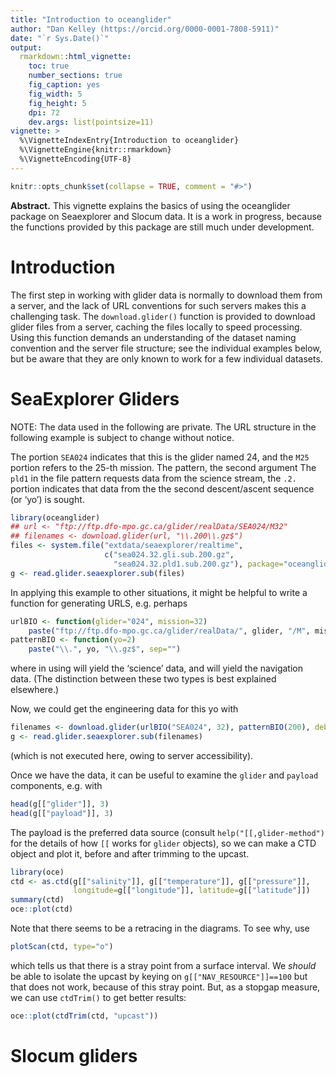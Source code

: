 ```yaml
---
title: "Introduction to oceanglider"
author: "Dan Kelley (https://orcid.org/0000-0001-7808-5911)"
date: "`r Sys.Date()`"
output:
  rmarkdown::html_vignette:
    toc: true
    number_sections: true
    fig_caption: yes
    fig_width: 5
    fig_height: 5
    dpi: 72
    dev.args: list(pointsize=11)
vignette: >
  %\VignetteIndexEntry{Introduction to oceanglider}
  %\VignetteEngine{knitr::rmarkdown}
  %\VignetteEncoding{UTF-8}
---
```


<!-- HOW TO BUILD THE VIGNETTE. -->
<!-- 1. edit this file in vignettes/oceanglider.Rmd -->
<!-- 2. devtools::build_vignettes() -->
<!-- 3. devtools::install(build_vignettes=TRUE) -->


```r
knitr::opts_chunk$set(collapse = TRUE, comment = "#>")
```

**Abstract.** This vignette explains the basics of using the oceanglider
package on Seaexplorer and Slocum data. It is \emph{very much} a work in
progress, because the functions provided by this package are still much under
development.

# Introduction

The first step in working with glider data is normally to download them from a
server, and the lack of URL conventions for such servers makes this a
challenging task. The `download.glider()` function is provided to download
glider files from a server, caching the files locally to speed processing.
Using this function demands an understanding of the dataset naming convention
and the server file structure; see the individual examples below, but be aware
that they are only known to work for a few individual datasets.

# SeaExplorer Gliders

NOTE: The data used in the following are private. The URL structure in the
following example is subject to change without notice.

The portion `SEA024` indicates that this is the glider named 24, and the `M25`
portion refers to the 25-th mission. The pattern, the second argument The
`pld1` in the file pattern requests data from the science stream, the `.2.`
portion indicates that data from the the second descent/ascent sequence (or
'yo') is sought.

```r
library(oceanglider)
## url <- "ftp://ftp.dfo-mpo.gc.ca/glider/realData/SEA024/M32"
## filenames <- download.glider(url, "\\.200\\.gz$")
files <- system.file("extdata/seaexplorer/realtime",
                     c("sea024.32.gli.sub.200.gz",
                       "sea024.32.pld1.sub.200.gz"), package="oceanglider")
g <- read.glider.seaexplorer.sub(files)
```

In applying this example to other situations, it might be helpful to write a
function for generating URLS, e.g. perhaps
```r
urlBIO <- function(glider="024", mission=32)
    paste("ftp://ftp.dfo-mpo.gc.ca/glider/realData/", glider, "/M", mission, sep="")
patternBIO <- function(yo=2)
    paste("\\.", yo, "\\.gz$", sep="")
```
where in \code{patternBIO()} using \code{type="pld1"} will yield the 'science'
data, and \code{type="gli"}  will yield the navigation data. (The distinction
between these two types is best explained elsewhere.)

Now, we could get the engineering data for this yo with
```r
filenames <- download.glider(urlBIO("SEA024", 32), patternBIO(200), debug=1)
g <- read.glider.seaexplorer.sub(filenames)
```
(which is not executed here, owing to server accessibility).

Once we have the data, it can be useful to examine the `glider` and `payload`
components, e.g. with
```r
head(g[["glider"]], 3)
head(g[["payload"]], 3)
```

The payload is the preferred data source (consult `help("[[,glider-method")`
for the details of how `[[` works for `glider` objects), so we can make a CTD
object and plot it, before and after trimming to the upcast.
```r
library(oce)
ctd <- as.ctd(g[["salinity"]], g[["temperature"]], g[["pressure"]],
              longitude=g[["longitude"]], latitude=g[["latitude"]])
summary(ctd)
oce::plot(ctd)
```

Note that there seems to be a retracing in the diagrams. To see why, use
```r
plotScan(ctd, type="o")
```
which tells us that there is a stray point from a surface interval. We *should* be
able to isolate the upcast by keying on `g[["NAV_RESOURCE"]]==100` but that does not
work, because of this stray point. But, as a stopgap measure, we can use `ctdTrim()` to
get better results:
```r
oce::plot(ctdTrim(ctd, "upcast"))
```


# Slocum gliders
